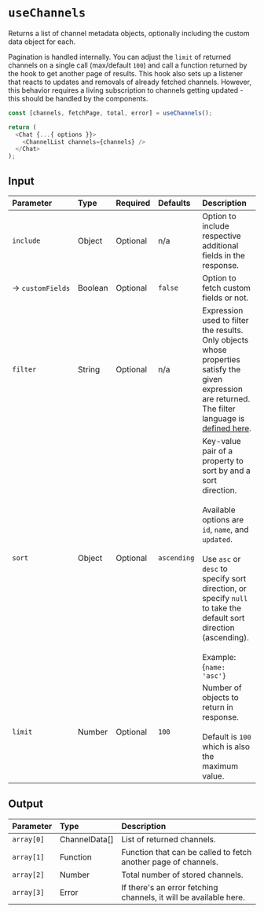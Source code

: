 
<Meta title="Custom Hooks/useChannels" />

# `useChannels`

Returns a list of channel metadata objects, optionally including the custom data object for each.

Pagination is handled internally. You can adjust the `limit` of returned channels on a single call
(max/default `100`) and call a function returned by the hook to get another page of results. This
hook also sets up a listener that reacts to updates and removals of already fetched channels.
However, this behavior requires a living subscription to channels getting updated - this should be
handled by the components.

```js
const [channels, fetchPage, total, error] = useChannels();

return (
  <Chat {...{ options }}>
    <ChannelList channels={channels} />
  </Chat>
);
```

## Input

| Parameter             | Type    | Required | Defaults    | Description                                                                                                                                                                                                                                                                                   |
| :-------------------- | :------ | :------- | :---------- | :-------------------------------------------------------------------------------------------------------------------------------------------------------------------------------------------------------------------------------------------------------------------------------------------- |
| `include`             | Object  | Optional | n/a         | Option to include respective additional fields in the response.                                                                                                                                                                                                                               |
| →&nbsp;`customFields` | Boolean | Optional | `false`     | Option to fetch custom fields or not.                                                                                                                                                                                                                                                         |
| `filter`              | String  | Optional | n/a         | Expression used to filter the results. Only objects whose properties satisfy the given expression are returned. The filter language is [defined here](https://www.pubnub.com/docs/sdks/javascript/api-reference/objects#objects-filtering-language-definition).                               |
| `sort`                | Object  | Optional | `ascending` | Key-value pair of a property to sort by and a sort direction. <br/> <br/> Available options are `id`, `name`, and `updated`. <br/> <br/> Use `asc` or `desc` to specify sort direction, or specify `null` to take the default sort direction (ascending). <br/> <br/>Example: {`name: 'asc'}` |
| `limit`               | Number  | Optional | `100`       | Number of objects to return in response. <br/> <br/>Default is `100` which is also the maximum value.                                                                                                                                                                                         |

## Output

| Parameter   | Type          | Description                                                       |
| :---------- | :------------ | :---------------------------------------------------------------- |
| `array[0]`  | ChannelData[] | List of returned channels.                                        |
| `array[1] ` | Function      | Function that can be called to fetch another page of channels.    |
| `array[2]`  | Number        | Total number of stored channels.                                  |
| `array[3]`  | Error         | If there's an error fetching channels, it will be available here. |
